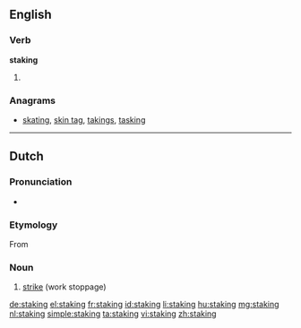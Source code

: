 ==English==

===Verb===
'''staking'''

# {{present participle of|stake}}

===Anagrams===
* [[skating#English|skating]], [[skin tag#English|skin tag]], [[takings#English|takings]], [[tasking#English|tasking]]

----

==Dutch==
{{wikipedia|lang=nl}}

===Pronunciation===
* {{IPA|/ˈstakɪŋ/|lang=nl}}

===Etymology===
From {{suffix|staken|ing|lang=nl}}

===Noun===
{{nl-noun|f|stakingen|stakinkje}}

# [[strike]] (work stoppage)

[[de:staking]]
[[el:staking]]
[[fr:staking]]
[[id:staking]]
[[li:staking]]
[[hu:staking]]
[[mg:staking]]
[[nl:staking]]
[[simple:staking]]
[[ta:staking]]
[[vi:staking]]
[[zh:staking]]